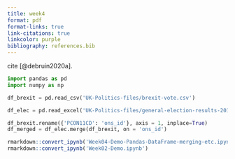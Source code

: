 ```yaml
---
title: week4
format: pdf
format-links: true
link-citations: true
linkcolor: purple
bibliography: references.bib
---
```


cite [@debruin2020a].

```python
import pandas as pd
import numpy as np
```

```python
df_brexit = pd.read_csv('UK-Politics-files/brexit-vote.csv')
```

```python
df_elec = pd.read_excel('UK-Politics-files/general-election-results-2019.xlsx', sheet_name = 'voting-summary')
```

```python
df_brexit.rename({'PCON11CD': 'ons_id'}, axis = 1, inplace=True)
df_merged = df_elec.merge(df_brexit, on = 'ons_id')
```

```r

rmarkdown::convert_ipynb('Week04-Demo-Pandas-DataFrame-merging-etc.ipynb')
rmarkdown::convert_ipynb('Week02-Demo.ipynb')
```
